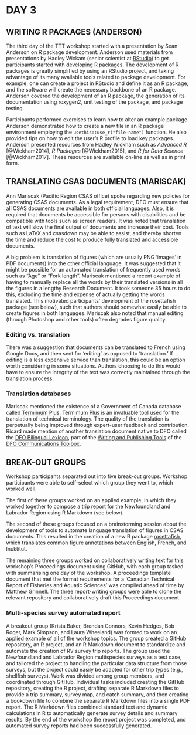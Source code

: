 # DAY 3

## WRITING R PACKAGES (ANDERSON)

The third day of the TTT workshop started with a presentation by Sean Anderson on R
package development. Anderson used materials from presentations by Hadley
Wickam (senior scientist at [RStudio](https://www.rstudio.com/)) to get
participants started with developing
R packages. The development of R packages is greatly simplified by using an
RStudio project, and taking advantage of its many available tools related to
package development. For example, one can create a project in RStudio and
define it as an R package, and the software will create the necessary backbone
of an R package. Anderson covered the development of an R package, the
generation of its documentation using roxygen2, unit testing of the package, and
package testing.

Participants performed exercises to learn how to alter an example package.
Anderson demonstrated how to create a new file in an R package environment
employing the `usethis::use_r("file-name")` function. He also provided tips on
how to edit the user's R profile to load key packages. Anderson presented
resources from Hadley Wickham such as *Advanced R* [@Wickham2014], *R Packages*
[@Wickham2015], and *R for Data Science* [@Wickham2017]. These resources are
available on-line as well as in print form.

## TRANSLATING CSAS DOCUMENTS (MARISCAK)

Ann Mariscak (Pacific Region CSAS office) spoke regarding
new policies for generating CSAS documents. As a
legal requirement, DFO must ensure that all CSAS documents are
available in both official languages. Also, it is required that
documents be accessible for persons with disabilities and be compatible with
tools such as screen readers. It was noted that translation of text will slow
the final output of documents and increase their cost. Tools such as LaTeX and
csasdown may be able to assist, and thereby shorten the time and
reduce the cost to produce fully translated and accessible documents. 

A big problem is
translation of figures (which are usually PNG 'images' in PDF documents) into the other
official language. It was suggested that it might be possible for an automated
translation of frequently used words such as "Age" or "Fork length".
Mariscak mentioned a recent example of having to manually replace all the words 
by their translated versions in
all the figures in a lengthy Research Document. It took someone 35 hours to do
this, excluding the time and expense of actually getting the words translated. 
This motivated participants' development of the rosettafish package (see below),
such that authors should somewhat easily be able to create figures in both 
languages.
Mariscak also noted that manual editing (through Photoshop and other tools) often degrades figure quality.

### Editing vs. translation

There was a suggestion that documents can be translated to French using Google
Docs, and then sent for 'editing' as opposed to 'translation.' If editing is
a less expensive service than translation, this could be an option worth
considering in some situations. Authors choosing to do this would have to
ensure the integrity of the text was correctly maintained through the
translation process.

### Translation databases

Mariscak mentioned the existence of a Government of Canada database called
[Termimum
Plus](https://www.btb.termiumplus.gc.ca/tpv2alpha/alpha-eng.html?lang=eng).
Termimum Plus is an invaluable tool used for the translation of technical
terminology. The quality of the translation is perpetually being improved
through expert-user feedback and contribution. Ricard made mention of another
translation document native to DFO called the [DFO Bilingual
Lexicon](http://intra.dfo-mpo.gc.ca/IntraCom/toolbox/pdf/lexicon-lexique-bil-2018.pdf), 
part of the [Writing and Publishing Tools](http://intra.dfo-mpo.gc.ca/IntraCom/toolbox/writing-tools-eng.htm) 
of the [DFO Communications Toolbox](http://intra.dfo-mpo.gc.ca/IntraCom/toolbox/home-eng.htm).

## BREAK-OUT GROUPS

Workshop participants separated out into five break-out groups. Workshop
participants were able to self-select which group they went to, which worked
well.

The first of these groups worked on an applied example, in which they worked
together to compose a trip report for the Newfoundland and Labrador Region using
R Markdown (see below).

The second of these groups focused on a brainstorming session about the
development of tools to automate language translation of figures in CSAS
documents. This resulted in the creation of a new R package
[rosettafish](https://github.com/pbs-assess/rosettafish), which translates
common figure annotations between English, French, and Inuktitut.

The remaining three groups worked on collaboratively writing text for this
workshop's Proceedings document using GitHub, with each group tasked with
summarising one day of the workshop. A proceedings template document that met
the format requirements for a 'Canadian Technical Report of Fisheries and
Aquatic Sciences' was compiled ahead of time by Matthew Grinnell.
The three report-writing groups
were able to clone the relevant repository and collaboratively draft this
Proceedings document.

### Multi-species survey automated report

A breakout group (Krista Baker, Brendan Connors, Kevin Hedges, Bob Roger, Mark
Simpson, and Laura Wheeland) was formed to work on an applied example of all of
the workshop topics. The group created a GitHub repository, an R project, and
an R Markdown document to standardize and automate the creation of RV survey
trip reports. The group used the Newfoundland and Labrador Region multispecies
surveys as a test case, and tailored the project to handling the particular data
structure from those surveys, but the project could easily be adapted for other
trip types (e.g., shellfish surveys). Work was divided among group members, and
coordinated through GitHub. Individual tasks included creating the GitHub
repository, creating the R project, drafting separate R Markdown files to
provide a trip summary, survey map, and catch summary, and then creating a
bookdown file to combine the separate R Markdown files into a single PDF report.
The R Markdown files combined standard text and dynamic calculations in R to
automatically generate survey details and summary results. By the end of the
workshop the report project was completed, and automated survey reports had been
successfully generated.
